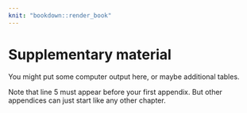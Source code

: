 ```yaml
---
knit: "bookdown::render_book"
---
```



# Supplementary material

You might put some computer output here, or maybe additional tables.

Note that line 5 must appear before your first appendix. But other appendices can just start like any other chapter.
